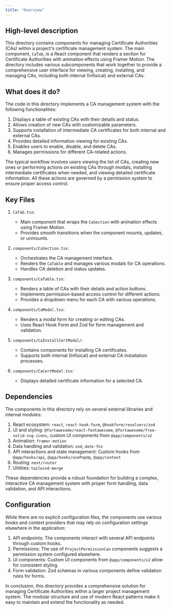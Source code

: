 ```yaml
---
title: "Overview"
---
```


## High-level description
This directory contains components for managing Certificate Authorities (CAs) within a project's certificate management system. The main component, `CaTab`, is a React component that renders a section for Certificate Authorities with animation effects using Framer Motion. The directory includes various subcomponents that work together to provide a comprehensive user interface for viewing, creating, installing, and managing CAs, including both internal (Infisical) and external CAs.

## What does it do?
The code in this directory implements a CA management system with the following functionalities:

1. Displays a table of existing CAs with their details and status.
2. Allows creation of new CAs with customizable parameters.
3. Supports installation of intermediate CA certificates for both internal and external CAs.
4. Provides detailed information viewing for existing CAs.
5. Enables users to enable, disable, and delete CAs.
6. Manages permissions for different CA-related actions.

The typical workflow involves users viewing the list of CAs, creating new ones or performing actions on existing CAs through modals, installing intermediate certificates when needed, and viewing detailed certificate information. All these actions are governed by a permission system to ensure proper access control.

## Key Files

1. `CaTab.tsx`:
   - Main component that wraps the `CaSection` with animation effects using Framer Motion.
   - Provides smooth transitions when the component mounts, updates, or unmounts.

2. `components/CaSection.tsx`:
   - Orchestrates the CA management interface.
   - Renders the `CaTable` and manages various modals for CA operations.
   - Handles CA deletion and status updates.

3. `components/CaTable.tsx`:
   - Renders a table of CAs with their details and action buttons.
   - Implements permission-based access control for different actions.
   - Provides a dropdown menu for each CA with various operations.

4. `components/CaModal.tsx`:
   - Renders a modal form for creating or editing CAs.
   - Uses React Hook Form and Zod for form management and validation.

5. `components/CaInstallCertModal/`:
   - Contains components for installing CA certificates.
   - Supports both internal (Infisical) and external CA installation processes.

6. `components/CaCertModal.tsx`:
   - Displays detailed certificate information for a selected CA.

## Dependencies
The components in this directory rely on several external libraries and internal modules:

1. React ecosystem: `react`, `react-hook-form`, `@hookform/resolvers/zod`
2. UI and styling: `@fortawesome/react-fontawesome`, `@fortawesome/free-solid-svg-icons`, custom UI components from `@app/components/v2`
3. Animation: `framer-motion`
4. Data handling and validation: `zod`, `date-fns`
5. API interactions and state management: Custom hooks from `@app/hooks/api`, `@app/hooks/usePopUp`, `@app/context`
6. Routing: `next/router`
7. Utilities: `tailwind-merge`

These dependencies provide a robust foundation for building a complex, interactive CA management system with proper form handling, data validation, and API interactions.

## Configuration
While there are no explicit configuration files, the components use various hooks and context providers that may rely on configuration settings elsewhere in the application:

1. API endpoints: The components interact with several API endpoints through custom hooks.
2. Permissions: The use of `ProjectPermissionCan` components suggests a permission system configured elsewhere.
3. UI components: Custom UI components from `@app/components/v2` allow for consistent styling.
4. Form validation: Zod schemas in various components define validation rules for forms.

In conclusion, this directory provides a comprehensive solution for managing Certificate Authorities within a larger project management system. The modular structure and use of modern React patterns make it easy to maintain and extend the functionality as needed.